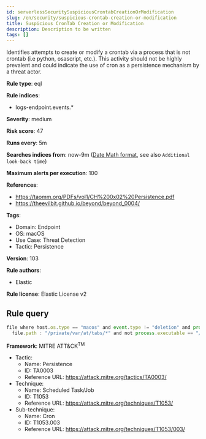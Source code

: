 ```yaml
---
id: serverlessSecuritySuspiciousCrontabCreationOrModification
slug: /en/security/suspicious-crontab-creation-or-modification
title: Suspicious CronTab Creation or Modification
description: Description to be written
tags: []
---
```


<div id="suspicious-crontab-creation-or-modification"></div>

Identifies attempts to create or modify a crontab via a process that is not crontab (i.e python, osascript, etc.). This activity should not be highly prevalent and could indicate the use of cron as a persistence mechanism by a threat actor.

**Rule type**: eql

**Rule indices**: 

* logs-endpoint.events.*

**Severity**: medium

**Risk score**: 47

**Runs every**: 5m

**Searches indices from**: now-9m ([Date Math format](((ref))/common-options.html#date-math), see also <DocLink id="serverlessSecurityRulesUiCreate" section="set-the-rules-schedule">`Additional look-back time`</DocLink>)

**Maximum alerts per execution**: 100

**References**: 

* https://taomm.org/PDFs/vol1/CH%200x02%20Persistence.pdf
* https://theevilbit.github.io/beyond/beyond_0004/

**Tags**: 

* Domain: Endpoint
* OS: macOS
* Use Case: Threat Detection
* Tactic: Persistence

**Version**: 103

**Rule authors**: 

* Elastic

**Rule license**: Elastic License v2

## Rule query

```js
file where host.os.type == "macos" and event.type != "deletion" and process.name != null and
  file.path : "/private/var/at/tabs/*" and not process.executable == "/usr/bin/crontab"

```

**Framework**: MITRE ATT&CK<sup>TM</sup>

* Tactic:
    * Name: Persistence
    * ID: TA0003
    * Reference URL: https://attack.mitre.org/tactics/TA0003/
* Technique:
    * Name: Scheduled Task/Job
    * ID: T1053
    * Reference URL: https://attack.mitre.org/techniques/T1053/
* Sub-technique:
    * Name: Cron
    * ID: T1053.003
    * Reference URL: https://attack.mitre.org/techniques/T1053/003/

